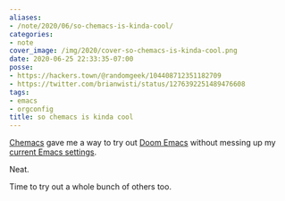 ```yaml
---
aliases:
- /note/2020/06/so-chemacs-is-kinda-cool/
categories:
- note
cover_image: /img/2020/cover-so-chemacs-is-kinda-cool.png
date: 2020-06-25 22:33:35-07:00
posse:
- https://hackers.town/@randomgeek/104408712351182709
- https://twitter.com/brianwisti/status/1276392251489476608
tags:
- emacs
- orgconfig
title: so chemacs is kinda cool
---
```


[Chemacs]: https://github.com/plexus/chemacs
[Doom Emacs]: https://github.com/hlissner/doom-emacs
[current Emacs settings]: /config/emacs

[Chemacs][] gave me a way to try out [Doom Emacs][] without messing up my [current Emacs settings][].

Neat.

Time to try out a whole bunch of others too.